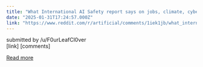 ```yaml
---
title: "What International AI Safety report says on jobs, climate, cyberwar and more"
date: "2025-01-31T17:24:57.000Z"
link: "https://www.reddit.com/r/artificial/comments/1iek1jb/what_international_ai_safety_report_says_on_jobs/"
---
```


submitted by    /u/F0urLeafCl0ver  
 [link]   [comments]

[Read more](https://www.reddit.com/r/artificial/comments/1iek1jb/what_international_ai_safety_report_says_on_jobs/)
